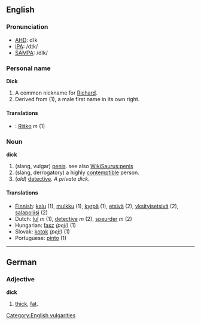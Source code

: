 ==English==
===Pronunciation===
*[[w:AHD|AHD]]: dĭk
*[[w:IPA|IPA]]: /dɪk/
*[[w:SAMPA|SAMPA]]: /dIk/

===Personal name===
'''Dick'''

#A common nickname for [[Richard]].
#Derived from (1), a male first name in its own right.

====Translations====
*{{sk}}: [[Riško]] ''m'' (1)

===Noun===
'''dick'''

#(slang, vulgar) [[penis]]. see also [[WikiSaurus:penis]]
#(slang, derrogatory) a highly [[contemptible]] person.
#(''old'') [[detective]].  ''A private dick.''

====Translations====
*[[Finnish]]: [[kalu]] (1), [[mulkku]] (1), [[kyrpä]] (1), [[etsivä]] (2), [[yksityisetsivä]] (2), [[salapoliisi]] (2)
*Dutch: [[lul]] ''m'' (1), [[detective]] ''m'' (2), [[speurder]] ''m'' (2)
*Hungarian: [[fasz]] ''(pej!)'' (1)
*Slovak: [[kotok]] ''(pej!)'' (1)
*Portuguese: [[pinto]] (1)
----

==German==
===Adjective===
'''dick'''

#[[thick]], [[fat]].

[[Category:English vulgarities]]